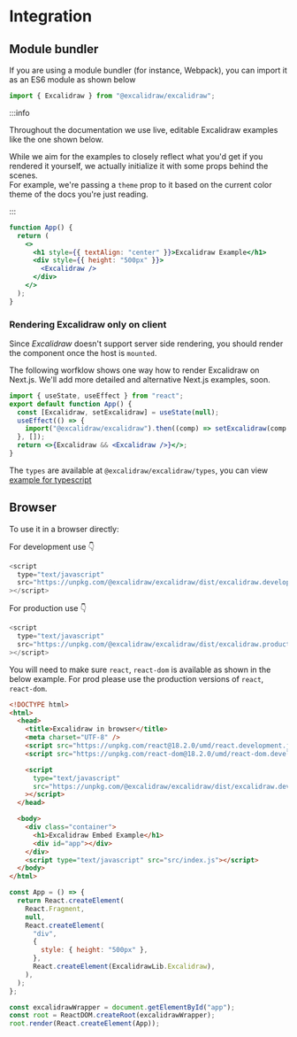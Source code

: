 # Integration

## Module bundler

If you are using a module bundler (for instance, Webpack), you can import it as an ES6 module as shown below

```js
import { Excalidraw } from "@excalidraw/excalidraw";
```

:::info

Throughout the documentation we use live, editable Excalidraw examples like the one shown below.

While we aim for the examples to closely reflect what you'd get if you rendered it yourself, we actually initialize it with some props behind the scenes.  
For example, we're passing a `theme` prop to it based on the current color theme of the docs you're just reading.

:::

```jsx live
function App() {
  return (
    <>
      <h1 style={{ textAlign: "center" }}>Excalidraw Example</h1>
      <div style={{ height: "500px" }}>
        <Excalidraw />
      </div>
    </>
  );
}
```

### Rendering Excalidraw only on client

Since _Excalidraw_ doesn't support server side rendering, you should render the component once the host is `mounted`.

The following worfklow shows one way how to render Excalidraw on Next.js. We'll add more detailed and alternative Next.js examples, soon.

```jsx showLineNumbers
import { useState, useEffect } from "react";
export default function App() {
  const [Excalidraw, setExcalidraw] = useState(null);
  useEffect(() => {
    import("@excalidraw/excalidraw").then((comp) => setExcalidraw(comp.Excalidraw));
  }, []);
  return <>{Excalidraw && <Excalidraw />}</>;
}
```

The `types` are available at `@excalidraw/excalidraw/types`, you can view [example for typescript](https://codesandbox.io/s/excalidraw-types-9h2dm)

## Browser

To use it in a browser directly:

For development use :point_down:

```js
<script
  type="text/javascript"
  src="https://unpkg.com/@excalidraw/excalidraw/dist/excalidraw.development.js"
></script>
```

For production use :point_down:

```js
<script
  type="text/javascript"
  src="https://unpkg.com/@excalidraw/excalidraw/dist/excalidraw.production.min.js"
></script>
```

You will need to make sure `react`, `react-dom` is available as shown in the below example. For prod please use the production versions of `react`, `react-dom`.


<Tabs>
  <TabItem value="html" label="html">

```html
<!DOCTYPE html>
<html>
  <head>
    <title>Excalidraw in browser</title>
    <meta charset="UTF-8" />
    <script src="https://unpkg.com/react@18.2.0/umd/react.development.js"></script>
    <script src="https://unpkg.com/react-dom@18.2.0/umd/react-dom.development.js"></script>

    <script
      type="text/javascript"
      src="https://unpkg.com/@excalidraw/excalidraw/dist/excalidraw.development.js"
    ></script>
  </head>

  <body>
    <div class="container">
      <h1>Excalidraw Embed Example</h1>
      <div id="app"></div>
    </div>
    <script type="text/javascript" src="src/index.js"></script>
  </body>
</html>
```

</TabItem>
<TabItem value="js" label="Javascript">

```js showLineNumbers
const App = () => {
  return React.createElement(
    React.Fragment,
    null,
    React.createElement(
      "div",
      {
        style: { height: "500px" },
      },
      React.createElement(ExcalidrawLib.Excalidraw),
    ),
  );
};

const excalidrawWrapper = document.getElementById("app");
const root = ReactDOM.createRoot(excalidrawWrapper);
root.render(React.createElement(App));
```

</TabItem>
</Tabs>
